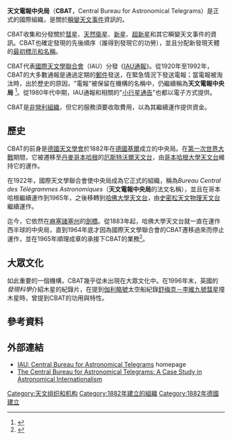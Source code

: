'''天文電報中央局'''（'''CBAT'''，Central Bureau for Astronomical Telegrams）是正式的國際組織，是關於[[瞬變天文事件|瞬變天文事件]]資訊的{{link-en|交換中心|wikt:clearing house}}。

CBAT收集和分發關於[[彗星|彗星]]、[[天然衛星|天然衛星]]、[[新星|新星]]、[[超新星|超新星]]和其它瞬變天文事件的資訊。CBAT也確定發現的先後順序（誰得到發現它的功勞），並且分配新發現天體的[[天體命名|最初標示和名稱]]。

CBAT代表[[國際天文學聯合會|國際天文學聯合會]]（IAU）分發《[[IAU通報|IAU通報]]》。從1920年至1992年，CBAT的大多數通報是通過定期的[[郵件|郵件]]發送，在緊急情況下發送電報；當電報被淘汰時，出於歷史的原因，"電報"被保留在機構的名稱中，仍繼續稱為'''天文電報中央局''' <ref>{{citation |title= History of the Central Bureau for Astronomical Telegrams |publisher= IAU Central Bureau for Astronomical Telegrams |accessdate= 27 August 2011 |url= http://www.cbat.eps.harvard.edu/services/cbathist.html |archive-date= 2019-05-09 |archive-url= https://web.archive.org/web/20190509153926/http://www.cbat.eps.harvard.edu/services/cbathist.html |dead-url= no }}</ref>。從1980年代中期，IAU通報和相關的"[[小行星中心#小行星通告|小行星通告]]"也都以電子方式提供。

CBAT是[[非營利組織|非營利組織]]，但它的服務須要收取費用，以為其繼續運作提供資金。

== 歷史 ==
CBAT的前身是[[德國天文學會|德國天文學會]]於1882年在[[德國|德國]][[基爾|基爾]]成立的中央局。在[[第一次世界大戰|第一次世界大戰]]期間，它被遷移至[[丹麥|丹麥]][[哥本哈根|哥本哈根]]的[[哥本哈根大學天文台|厄斯特沃爾天文台]]，由[[哥本哈根大學天文台|哥本哈根大學天文台]]維持它的運作。

在1922年，國際天文學聯合會使中央局成為它正式的組織，稱為''Bureau Central des Télégrammes Astronomiques''（'''天文電報中央局'''的法文名稱），並且在哥本哈根繼續運作到1965年，之後移轉到[[哈佛大學天文台|哈佛大學天文台]]，由[[史密松天體物理台|史密松天文物理天文台]]繼續運作。

迄今，它依然在[[麻塞諸塞州|麻塞諸塞州]]的[[劍橋_(麻薩諸塞州)|劍橋]]。從1883年起，哈佛大學天文台就一直在運作西半球的中央局，直到1964年底才因為國際天文學聯合會的CBAT遷移過來而停止運作，並在1965年順理成章的承接下CBAT的業務<ref>{{citeweb|url=http://www.2iceshs.cyfronet.pl/2ICESHS_Proceedings/Chapter_25/R-17_Rebsdorf.pdf|title=Science is not national, but scientists are: International 20th century and Danish astronomers|publisher=ICESHS|accessdate=2009-08-09|archive-date=2018-01-19|archive-url=https://web.archive.org/web/20180119001207/http://www.2iceshs.cyfronet.pl/2ICESHS_Proceedings/Chapter_25/R-17_Rebsdorf.pdf|dead-url=no}}</ref>。

== 大眾文化 ==
如此重要的一個機構，CBAT幾乎從未出現在大眾文化中。在1996年末，英國的 ''發現科學''介紹木星的紀錄片，在提到[[伽利略號|伽利略號]]太空船紀錄[[舒梅克－李維九號彗星|舒梅克－李維九號彗星]]撞木星時，曾提到CBAT的功用與特性。

== 參考資料 ==
{{reflist}}

== 外部連結 ==
* [http://www.cbat.eps.harvard.edu IAU: Central Bureau for Astronomical Telegrams] {{Wayback|url=http://www.cbat.eps.harvard.edu/ |date=20170517225827 }} homepage
* [http://www.everythingintheuniverse.com/node/33 The Central Bureau for Astronomical Telegrams: A Case Study in Astronomical Internationalism] {{Wayback|url=http://www.everythingintheuniverse.com/node/33 |date=20190912120936 }}

[[Category:天文组织和机构|Category:天文组织和机构]]
[[Category:1882年建立的組織|Category:1882年建立的組織]]
[[Category:1882年德國建立|Category:1882年德國建立]]